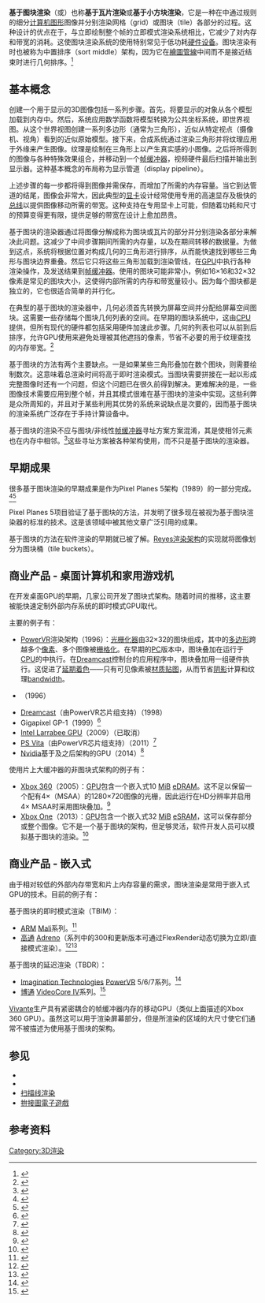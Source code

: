 {{NoteTA
|G1=IT
}}
{{多個問題|
{{校对翻译}}
{{专家}}
{{Refimprove|time=2017-03-16T10:44:08+00:00}}
}}
'''基于图块渲染'''（{{lang-en|'''Tiled rendering'''}}或{{lang|en|'''Tile-based rendering'''}}）也称'''基于瓦片渲染'''或'''基于小方块渲染'''，它是一种在{{tsl|en|Optical_space|光学空间}}中通过规则的{{tsl|en|Grid (spatial index)|网格 (空间索引)|网格}}细分[[计算机图形|计算机图形]]图像并分别渲染网格（grid）或图块（tile）各部分的过程。这种设计的优点在于，与立即绘制整个帧的立即模式渲染系统相比，它减少了对内存和带宽的消耗。这使图块渲染系统的使用特别常见于低功耗[[移动设备|硬件设备]]。图块渲染有时也被称为中置排序（sort middle）架构，因为它在[[繪圖管線|繪圖管線]]中间而不是接近结束时进行几何排序。<ref>{{cite web|url=http://www.cs.cmu.edu/afs/cs.cmu.edu/academic/class/15869-f11/www/readings/molnar94_sorting.pdf|title=A Sorting Classification of Parallel Rendering|accessdate=2012-08-24|date=1994-04-01|last=Molnar|first=Steven|publisher=[[IEEE|IEEE]]|archive-date=2014-09-12|archive-url=https://web.archive.org/web/20140912130015/http://www.cs.cmu.edu/afs/cs.cmu.edu/academic/class/15869-f11/www/readings/molnar94_sorting.pdf|dead-url=no}}</ref>

== 基本概念 ==
创建一个用于显示的3D图像包括一系列步骤。首先，将要显示的对象从各个模型加载到内存中。然后，系统应用数学函数将模型转换为公共坐标系统，即世界视图。从这个世界视图创建一系列多边形（通常为三角形），近似从特定视点（摄像机、视角）看到的近似原始模型。接下来，合成系统通过渲染三角形并将纹理应用于外缘来产生图像。纹理是绘制在三角形上以产生真实感的小图像。之后将所得到的图像与各种特殊效果组合，并移动到一个[[帧缓冲器|帧缓冲器]]，视频硬件最后扫描并输出到显示器。这种基本概念的布局称为显示管道（display pipeline）。

上述步骤的每一步都将得到图像并需保存，而增加了所需的内存容量。当它到达管道的结尾，图像会非常大，因此典型的[[显示卡|显卡]]设计经常使用专用的高速显存及极快的[[总线|总线]]以提供图像移动所需的带宽。这种支持在专用显卡上可能，但随着功耗和尺寸的预算变得更有限，提供足够的带宽在设计上愈加昂贵。

基于图块的渲染器通过将图像分解成称为图块或瓦片的部分并分别渲染各部分来解决此问题。这减少了中间步骤期间所需的内存量，以及在期间转移的数据量。为做到这点，系统将根据位置对构成几何的三角形进行排序，从而能快速找到哪些三角形与图块边界重叠。然后它只将这些三角形加载到渲染管线，在[[圖形處理器|GPU]]中执行各种渲染操作，及发送结果到[[帧缓冲器|帧缓冲器]]。使用的图块可能非常小，例如16×16和32×32像素是常见的图块大小，这使得内部所需的内存和带宽量较小。因为每个图块都是独立的，它也很适合简单的并行化。

在典型的基于图块的渲染器中，几何必须首先转换为屏幕空间并分配给屏幕空间图块。这需要一些存储每个图块几何列表的空间。在早期的图块系统中，这由[[中央处理器|CPU]]提供，但所有现代的硬件都包括采用硬件加速此步骤。几何的列表也可以从前到后排序，允许GPU使用{{tsl|en|Hidden surface removal|隐藏表面去除}}来避免处理被其他遮挡的像素，节省不必要的用于纹理查找的内存带宽。<ref>{{Cite web|url=http://www.imgtec.com/powervr/insider/powervr_presentations/GDC%20HardwareAndOptimisation.pdf|title=PowerVR: A Master Class in Graphics Technology and Optimization|accessdate=2014-01-11|date=2012-01-14|publisher=[[Imagination_Technologies|Imagination Technologies]]|archive-date=2013-10-03|archive-url=https://web.archive.org/web/20131003002919/http://www.imgtec.com/powervr/insider/powervr_presentations/GDC%20HardwareAndOptimisation.pdf|dead-url=yes}}</ref>

基于图块的方法有两个主要缺点。一是如果某些三角形叠加在数个图块，则需要绘制数次。这意味着总渲染时间将高于即时渲染模式。当图块需要拼接在一起以形成完整图像时还有一个问题，但这个问题已在很久前得到解决。更难解决的是，一些图像技术需要应用到整个帧，并且其模式很难在基于图块的渲染中实现。这些利弊是众所周知的，并且对于某些利用其优势的系统来说缺点是次要的，因而基于图块的渲染系统广泛存在于手持计算设备中。

基于图块的渲染不应与图块/非线性[[帧缓冲器|帧缓冲器]]寻址方案方案混淆，其是使相邻元素也在内存中相邻。<ref>{{Cite web|url=http://www.x.org/wiki/Development/Documentation/HowVideoCardsWork|title=How Video Cards Work|accessdate=2010-05-27|date=2008-05-16|last=Deucher|first=Alex|publisher=[[X.Org_Foundation|X.Org Foundation]]|archive-date=2010-05-21|archive-url=https://web.archive.org/web/20100521083733/http://www.x.org/wiki/Development/Documentation/HowVideoCardsWork|dead-url=yes}}</ref>这些寻址方案被各种架构使用，而不只是基于图块的渲染器。

== 早期成果 ==
很多基于图块渲染的早期成果是作为Pixel Planes 5架构（1989）的一部分完成。<ref>{{Cite web|url=http://www.cs.unc.edu/~pxfl/history.html|title=History|accessdate=2008-08-04|date=1998-06-22|last=Mahaney|first=Jim|work=Pixel-Planes|publisher=[[University_of_North_Carolina_at_Chapel_Hill|University of North Carolina at Chapel Hill]]|archive-date=2008-09-29|archive-url=https://web.archive.org/web/20080929160951/http://www.cs.unc.edu/~pxfl/history.html|dead-url=yes}}</ref><ref>{{Cite web|url=http://dl.acm.org/citation.cfm?id=74341|title=Pixel-planes 5: a heterogeneous multiprocessor graphics system using processor-enhanced memories|accessdate=2012-08-24|date=1989-07-01|last=Fuchs|first=Henry|work=Pixel-Planes|publisher=[[计算机协会|ACM]]|archive-date=2018-10-27|archive-url=https://web.archive.org/web/20181027045150/https://dl.acm.org/citation.cfm?id=74341|dead-url=no}}</ref>

Pixel Planes 5项目验证了基于图块的方法，并发明了很多现在被视为基于图块渲染器的标准的技术。这是该领域中被其他文章广泛引用的成果。

基于图块的方法在软件渲染的早期就已被了解。[[Reyes渲染架构|Reyes渲染架构]]的实现就将图像划分为图块桶（tile buckets）。

== 商业产品 - 桌面计算机和家用游戏机 ==
在开发桌面GPU的早期，几家公司开发了图块式架构。随着时间的推移，这主要被能快速定制外部内存系统的即时模式GPU取代。

主要的例子有：
* [[PowerVR|PowerVR]]渲染架构（1996）：[[光栅化器|光栅化器]]由32×32的图块组成，其中的[[多边形|多边形]]跨越多个[[像素|像素]]、多个图像被[[栅格化|栅格化]]。在早期的[[个人电脑|PC]]版本中，图块叠加在运行于[[中央处理器|CPU]]的{{tsl|en|Display driver|显示驱动程序}}中执行。在[[Dreamcast|Dreamcast]]控制台的应用程序中，图块叠加用一组硬件执行。这促进了[[延期着色|延期着色]]——只有可见像素被[[材质贴图|材质贴图]]，从而节省[[浓淡处理|阴影]]计算和纹理[[带宽_(计算机)|bandwidth]]。
* {{tsl|en|Microsoft Talisman}}（1996）
* [[Dreamcast|Dreamcast]]（由PowerVR芯片组支持）（1998）
* Gigapixel GP-1（1999）<ref>{{Cite web|url=http://www.theregister.co.uk/1999/10/06/gigapixel_takes_on_3dfx_s3/|title=GigaPixel takes on 3dfx, S3, Nvidia with... tiles|accessdate=2012-08-24|date=1999-10-06|last=Smith|first=Tony|work=Gigapixel|publisher=[[The_Register|The Register]]|archive-date=2019-06-22|archive-url=https://web.archive.org/web/20190622051333/https://www.theregister.co.uk/1999/10/06/gigapixel_takes_on_3dfx_s3/|dead-url=no}}</ref>
* [[Intel_Larrabee|Intel Larrabee GPU]]（2009）（已取消）
* [[PlayStation_Vita|PS Vita]]（由PowerVR芯片组支持）（2011）<ref>{{Cite web|url=http://3dsforums.com/lounge-2/develop-2011-ps-vita-most-developer-friendly-hardware-sony-has-ever-made-19841/|title=Develop 2011: PS Vita is the most developer friendly hardware Sony has ever made|accessdate=2011-07-21|date=2011-07-21|last=mestour|first=mestour|work=PS Vita|publisher=[[3dsforums|3dsforums]]}}{{dead link|date=2017年12月 |bot=InternetArchiveBot |fix-attempted=yes }}</ref>
* [[英伟达|Nvidia]]基于{{tsl|en|Maxwell (microarchitecture)|Maxwell架构}}及之后架构的GPU（2014）<ref>{{Cite news|url=http://www.realworldtech.com/tile-based-rasterization-nvidia-gpus/|title=Tile-based Rasterization in Nvidia GPUs|last=Kanter|first=David|date=August 1, 2016|newspaper=Real World Technologies|accessdate=April 1, 2016|archive-date=2016-08-04|archive-url=https://web.archive.org/web/20160804205844/http://www.realworldtech.com/tile-based-rasterization-nvidia-gpus/|dead-url=yes}}</ref>
使用片上大缓冲器的非图块式架构的例子有：
* [[Xbox_360|Xbox 360]]（2005）：[[圖形處理器|GPU]]包含一个嵌入式10 [[Mebibyte|MiB]] [[eDRAM|eDRAM]]。这不足以保留一个配有4×{{tsl|en|Multisample anti-aliasing|多重采样抗锯齿}}（MSAA）的1280×720图像的光栅，因此运行在HD分辨率并启用4× MSAA时采用图块叠加。<ref>{{Cite web |url=http://msdn.microsoft.com/en-us/library/bb464139.aspx |title=存档副本 |accessdate=2017-03-16 |archive-date=2015-01-07 |archive-url=https://web.archive.org/web/20150107120850/http://msdn.microsoft.com/en-us/library/bb464139.aspx |dead-url=no }}</ref>
* [[Xbox_One|Xbox One]]（2013）：[[圖形處理器|GPU]]包含一个嵌入式32 [[Mebibyte|MiB]] [[静态随机存取存储器|eSRAM]]，这可以保存部分或整个图像。它不是一个基于图块的架构，但足够灵活，软件开发人员可以模拟基于图块的渲染。<ref>{{Cite web |url=http://www.neowin.net/news/xbox-one-developer-upcoming-sdk-improvements-will-allow-for-more-1080p-games |title=存档副本 |accessdate=2017-03-16 |archive-date=2020-08-21 |archive-url=https://web.archive.org/web/20200821000939/https://www.neowin.net/news/xbox-one-developer-upcoming-sdk-improvements-will-allow-for-more-1080p-games |dead-url=no }}</ref>{{Failed verification|date=June 2016}}

== 商业产品 - 嵌入式 ==
由于相对较低的外部内存带宽和片上内存容量的需求，图块渲染是常用于嵌入式GPU的技术。目前的例子有：

基于图块的即时模式渲染（TBIM）：
* [[安謀控股|ARM]] [[Mali_(GPU)|Mali]]系列。<ref>{{Cite web|url=http://infocenter.arm.com/help/index.jsp?topic=/com.arm.doc.dui0363d/CJAEEJCF.html|title=Mali rendering strategy|publisher=ARM|accessdate=2020-10-05|archive-date=2016-03-04|archive-url=https://web.archive.org/web/20160304051042/http://infocenter.arm.com/help/index.jsp?topic=%2Fcom.arm.doc.dui0363d%2FCJAEEJCF.html|dead-url=yes}}</ref>
* [[高通|高通]] [[Adreno|Adreno]]（系列中的300和更新版本可通过FlexRender动态切换为立即/直接模式渲染）。<ref>{{Cite web|url=https://lwn.net/Articles/638908/|title=An update on the freedreno graphics driver|publisher=lwn.net|accessdate=2017-03-16|archive-date=2015-09-05|archive-url=https://web.archive.org/web/20150905111118/https://lwn.net/Articles/638908/|dead-url=yes}}</ref><ref>{{Cite web|url=https://www.qualcomm.com/media/documents/files/the-rise-of-mobile-gaming-on-android-qualcomm-snapdragon-technology-leadership.pdf|title=The rise of mobile gaming on android|accessdate=17 September 2015|format=PDF|publisher=Qualcomm|archive-date=2014-11-09|archive-url=https://web.archive.org/web/20141109010801/https://www.qualcomm.com/media/documents/files/the-rise-of-mobile-gaming-on-android-qualcomm-snapdragon-technology-leadership.pdf|dead-url=yes}}</ref>
基于图块的延迟渲染（TBDR）：
* [[Imagination_Technologies|Imagination Technologies]] [[PowerVR|PowerVR]] 5/6/7系列。<ref>{{Cite web|url=http://blog.imgtec.com/powervr/a-look-at-the-powervr-graphics-architecture-tile-based-rendering|title=A look at the PowerVR graphics architecture: Tile-based rendering|publisher=Imagination Technologies|accessdate=2017-03-16|archive-date=2015-04-05|archive-url=https://web.archive.org/web/20150405010019/http://blog.imgtec.com/powervr/a-look-at-the-powervr-graphics-architecture-tile-based-rendering|dead-url=yes}}</ref>
* [[博通|博通]] [[VideoCore|VideoCore IV]]系列。<ref>{{Cite web|url=http://www.broadcom.com/docs/support/videocore/VideoCoreIV-AG100-R.pdf|title=VideoCoreIV-AG100|date=2013-09-18|publisher=Broadcom|access-date=2017-03-16|archive-url=https://web.archive.org/web/20150301043328/http://www.broadcom.com/docs/support/videocore/VideoCoreIV-AG100-R.pdf|archive-date=2015-03-01|dead-url=yes}}</ref>
[[Vivante_Corporation|Vivante]]生产具有紧密耦合的帧缓冲器内存的移动GPU（类似上面描述的Xbox 360 GPU）。虽然这可以用于渲染屏幕部分，但是所渲染的区域的大尺寸使它们通常不被描述为使用基于图块的架构。

== 参见 ==
* {{tsl|en|Tessellation (computer graphics)|镶嵌 (计算机图形)}}
* {{tsl|en|Texture atlas|纹理地图集}}
* [[扫描线渲染|扫描线渲染]]
* [[拚接圖電子遊戲|拚接圖電子遊戲]]

== 参考资料 ==
{{reflist|2}}

[[Category:3D渲染|Category:3D渲染]]